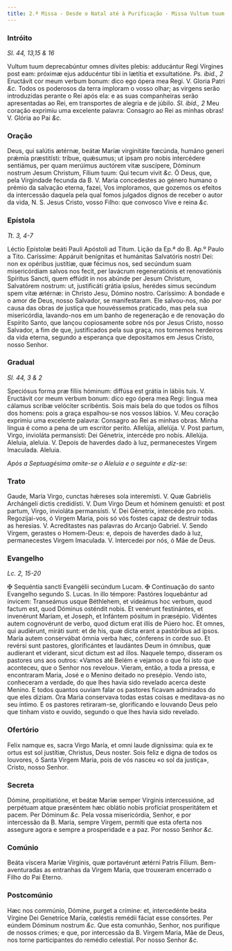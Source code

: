 ```yaml
---
title: 2.ª Missa - Desde o Natal até à Purificação - Missa Vultum tuum da Virgem Maria
---
```


### Intróito 

_Sl. 44, 13,15 & 16_

<div class="grid grid-cols-2 gap-5">
  <span class="text-justify">
    Vultum tuum deprecabúntur omnes dívites plebis: adducántur Regi Vírgines
    post eam: próximæ ejus adducéntur tibi in lætítia et exsultatióne.
    <em>Ps. ibid., 2</em> Eructávit cor meum verbum bonum: dico ego ópera mea Regi.
    V. Gloria Patri <em>&c.</em>
  </span>
  <span class="text-justify">
    Todos os poderosos da terra imploram o vosso olhar; as virgens serão
    introduzidas perante o Rei após ela: e as suas companheiras serão
    apresentadas ao Rei, em transportes de alegria e de júbilo.
    <em>Sl. ibid., 2</em> Meu coração exprimiu uma excelente palavra: Consagro ao
    Rei as minhas obras! V. Glória ao Pai <em>&c.</em>
  </span>
</div>

### Oração

<div class="grid grid-cols-2 gap-5">
  <span class="text-justify">
    Deus, qui salútis ætérnæ, beátæ Maríæ virginitáte fœcúnda, humáno generi
    prǽmia præstitísti: tríbue, quǽsumus; ut ipsam pro nobis intercédere
    sentiámus, per quam merúimus auctórem vitæ suscípere, Dóminum nostrum Jesum
    Christum, Fílium tuum: Qui tecum vivit <em>&c.</em>
  </span>
  <span class="text-justify">
    Ó Deus, que, pela Virgindade fecunda da B. V. Maria concedestes ao género
    humano o prémio da salvação eterna, fazei, Vos imploramos, que gozemos os
    efeitos da intercessão daquela pela qual fomos julgados dignos de receber o
    autor da vida, N. S. Jesus Cristo, vosso Filho: que convosco Vive e reina
    <em>&c.</em>
  </span>
</div>

### Epístola 

_Tt. 3, 4-7_

<div class="grid grid-cols-2 gap-5">
  <span class="text-justify">
    Léctio Epístolæ beáti Pauli Apóstoli ad Titum.
  </span>
  <span class="text-justify">Lição da Ep.ª do B. Ap.º Paulo a Tito.</span>
  <span class="text-justify">
    Caríssime: Appáruit benígnitas et humánitas Salvatóris nostri Dei: non ex
    opéribus justítiæ, quæ fécimus nos, sed secúndum suam misericórdiam salvos
    nos fecit, per lavácrum regeneratiónis et renovatiónis Spíritus Sancti, quem
    effúdit in nos abúnde per Jesum Christum, Salvatórem nostrum: ut,
    justificáti grátia ipsíus, herédes simus secúndum spem vitæ ætérnæ: in
    Christo Jesu, Dómino nostro.
  </span>
  <span class="text-justify">
    Caríssimo: A bondade e o amor de Deus, nosso Salvador, se manifestaram. Ele
    salvou-nos, não por causa das obras de justiça que houvéssemos praticado,
    mas pela sua misericórdia, lavando-nos em um banho de regeneração e de
    renovação do Espírito Santo, que lançou copiosamente sobre nós por Jesus
    Cristo, nosso Salvador, a fim de que, justificados pela sua graça, nos
    tornemos herdeiros da vida eterna, segundo a esperança que depositamos em
    Jesus Cristo, nosso Senhor.
  </span>
</div>

### Gradual 

_Sl. 44, 3 & 2_

<div class="grid grid-cols-2 gap-5">
  <span class="text-justify">
    Speciósus forma præ fíliis hóminum: diffúsa est grátia in lábiis tuis. V.
    Eructávit cor meum verbum bonum: dico ego ópera mea Regi: lingua mea cálamus
    scribæ velóciter scribéntis.
  </span>
  <span class="text-justify">
    Sois mais bela do que todos os filhos dos homens: pois a graça espalhou-se
    nos vossos lábios. V. Meu coração exprimiu uma excelente palavra: Consagro
    ao Rei as minhas obras. Minha língua é como a pena de um escritor perito.
  </span>
  <span class="text-justify">
    Allelúja, allelúja. V. Post partum, Virgo, invioláta permansísti: Dei
    Génetrix, intercéde pro nobis. Allelúja.
  </span>
  <span class="text-justify">
    Aleluia, aleluia. V. Depois de haverdes dado à luz, permanecestes Virgem
    Imaculada. Aleluia.
  </span>
</div>

<em>Após a Septuagésima omite-se o Aleluia e o seguinte e diz-se:</em>

### Trato

<div class="grid grid-cols-2 gap-5">
  <span class="text-justify">
    Gaude, María Virgo, cunctas hǽreses sola interemísti. V. Quæ Gabriélis
    Archángeli dictis credidísti. V. Dum Virgo Deum et hóminem genuísti: et post
    partum, Virgo, invioláta permansísti. V. Dei Génetrix, intercéde pro nobis.
  </span>
  <span class="text-justify">
    Regozijai-vos, ó Virgem Maria, pois só vós fostes capaz de destruir todas as
    heresias. V. Acreditastes nas palavras do Arcanjo Gabriel. V. Sendo Virgem,
    gerastes o Homem-Deus: e, depois de haverdes dado à luz, permanecestes
    Virgem Imaculada. V. Intercedei por nós, ó Mãe de Deus.
  </span>
</div>

### Evangelho 

_Lc. 2, 15-20_

<div class="grid grid-cols-2 gap-5">
  <span class="text-justify">
    <span class="text-red-500">&#10016;</span> Sequéntia sancti Evangélii
    secúndum Lucam.
  </span>
  <span class="text-justify">
    <span class="text-red-500">&#10016;</span> Continuação do santo Evangelho
    segundo S. Lucas.
  </span>
  <span class="text-justify">
    In illo témpore: Pastóres loquebántur ad ínvicem: Transeámus usque
    Béthlehem, et videámus hoc verbum, quod factum est, quod Dóminus osténdit
    nobis. Et venérunt festinántes, et invenérunt Maríam, et Joseph, et Infántem
    pósitum in præsépio. Vidéntes autem cognovérunt de verbo, quod dictum erat
    illis de Púero hoc. Et omnes, qui audiérunt, miráti sunt: et de his, quæ
    dicta erant a pastóribus ad ipsos. María autem conservábat ómnia verba hæc,
    cónferens in corde suo. Et revérsi sunt pastores, glorificántes et laudántes
    Deum in ómnibus, quæ audíerant et víderant, sicut dictum est ad illos.
  </span>
  <span class="text-justify">
    Naquele tempo, disseram os pastores uns aos outros: «Vamos até Belém e
    vejamos o que foi isto que aconteceu, que o Senhor nos revelou». Vieram,
    então, a toda a pressa, e encontraram Maria, José e o Menino deitado no
    presépio. Vendo isto, conheceram a verdade, do que lhes havia sido revelado
    acerca deste Menino. E todos quantos ouviam falar os pastores ficavam
    admirados do que eles diziam. Ora Maria conservava todas estas coisas e
    meditava-as no seu íntimo. E os pastores retiraram-se, glorificando e
    louvando Deus pelo que tinham visto e ouvido, segundo o que lhes havia sido
    revelado.
  </span>
</div>

### Ofertório

<div class="grid grid-cols-2 gap-5">
  <span class="text-justify">
    Felix namque es, sacra Virgo María, et omni laude digníssima: quia ex te
    ortus est sol justítiæ, Christus, Deus noster.
  </span>
  <span class="text-justify">
    Sois feliz e digna de todos os louvores, ó Santa Virgem Maria, pois de vós
    nasceu «o sol da justiça», Cristo, nosso Senhor.
  </span>
</div>

### Secreta

<div class="grid grid-cols-2 gap-5">
  <span class="text-justify">
    Dómine, propitiatióne, et beátæ Maríæ semper Vírginis intercessióne, ad
    perpétuam atque præséntem hæc oblátio nobis profíciat prosperitátem et
    pacem. Per Dóminum <em>&c.</em>
  </span>
  <span class="text-justify">
    Pela vossa misericórdia, Senhor, e por intercessão da B. Maria, sempre
    Virgem, permiti que esta oferta nos assegure agora e sempre a prosperidade e
    a paz. Por nosso Senhor <em>&c.</em>
  </span>
</div>

### Comúnio

<div class="grid grid-cols-2 gap-5">
  <span class="text-justify">
    Beáta víscera Maríæ Vírginis, quæ portavérunt ætérni Patris Fílium.
  </span>
  <span class="text-justify">
    Bem-aventuradas as entranhas da Virgem Maria, que trouxeram encerrado o
    Filho do Pai Eterno.
  </span>
</div>

### Postcomúnio

<div class="grid grid-cols-2 gap-5">
  <span class="text-justify">
    Hæc nos commúnio, Dómine, purget a crímine: et, intercedénte beáta Vírgine
    Dei Genetríce María, cœléstis remédii fáciat esse consórtes. Per eúndem
    Dóminum nostrum <em>&c.</em>
  </span>
  <span class="text-justify">
    Que esta comunhão, Senhor, nos purifique de nossos crimes; e que, por
    intercessão da B. Virgem Maria, Mãe de Deus, nos torne participantes do
    remédio celestial. Por nosso Senhor <em>&c.</em>
  </span>
</div>

